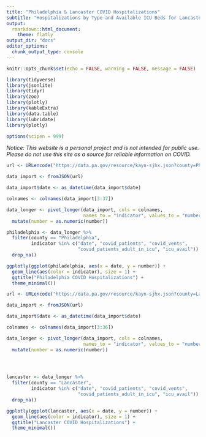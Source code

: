 ```yaml
---
title: "Philadelphia & Lancaster COVID Hospitalizations"
subtitle: "Hospitalizations by Type and Available ICU Beds for Lancaster and Philadelphia Counties"
output:
  rmarkdown::html_document:
    theme: flatly
output_dir: "docs"
editor_options: 
  chunk_output_type: console
---
```


```r
knitr::opts_chunk$set(echo = FALSE, warning = FALSE, message = FALSE)

library(tidyverse)
library(jsonlite)
library(tidyr)
library(zoo)
library(plotly)
library(kableExtra)
library(data.table)
library(lubridate)
library(plotly)

options(scipen = 999) 
```

*Notice: This website is a personal project and is not intended for public use. Please do not use this site as a source for reliable information on COVID.*

```r

url <- URLencode("https://data.pa.gov/resource/kayn-sjhx.json?county=Philadelphia")

data_import <- fromJSON(url)

data_import$date <- as_datetime(data_import$date)

colnames <- colnames(data_import[3:37])

data_longer <- pivot_longer(data_import, cols = colnames, 
                            names_to = "indicator", values_to = "number") %>%
  mutate(number = as.numeric(number))

```


```r

philadelphia <- data_longer %>% 
  filter(county == "Philadelphia", 
         indicator %in% c("date", "covid_patients", "covid_vents", 
                          "covid_patients_adult_in_icu", "icu_avail")) %>% 
  drop_na()

ggplotly(ggplot(philadelphia, aes(x = date, y = number)) + 
  geom_line(aes(color = indicator), size = 1) +
  ggtitle("Philadelphia COVID Hospitalizations") +
  theme_minimal())
```

```r

url <- URLencode("https://data.pa.gov/resource/kayn-sjhx.json?county=Lancaster")

data_import <- fromJSON(url)

data_import$date <- as_datetime(data_import$date)

colnames <- colnames(data_import[3:36])

data_longer <- pivot_longer(data_import, cols = colnames, 
                            names_to = "indicator", values_to = "number") %>%
  mutate(number = as.numeric(number))


           
```


```r

lancaster <- data_longer %>% 
  filter(county == "Lancaster", 
         indicator %in% c("date", "covid_patients", "covid_vents", 
                          "covid_patients_adult_in_icu", "icu_avail")) %>% 
  drop_na()

ggplotly(ggplot(lancaster, aes(x = date, y = number)) + 
  geom_line(aes(color = indicator), size = 1) +
  ggtitle("Lancaster COVID Hospitalizations") +
  theme_minimal())
```